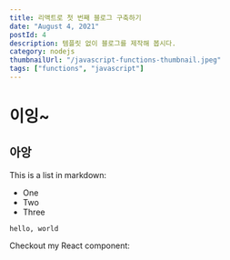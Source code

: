 ```yaml
---
title: 리액트로 첫 번째 블로그 구축하기
date: "August 4, 2021"
postId: 4
description: 템플릿 없이 블로그를 제작해 봅시다.
category: nodejs
thumbnailUrl: "/javascript-functions-thumbnail.jpeg"
tags: ["functions", "javascript"]
---
```


# 이잉~

## 아앙

This is a list in markdown:

- One
- Two
- Three

```
hello, world
```

Checkout my React component:
